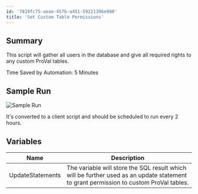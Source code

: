 ```yaml
---
id: '7819fc75-aeae-457b-a451-59221396e900'
title: 'Set Custom Table Permissions'
---
```


## Summary

This script will gather all users in the database and give all required rights to any custom ProVal tables.

Time Saved by Automation: 5 Minutes

## Sample Run

![Sample Run](../../../static/img/MySQL---Permission---Set-Custom-Table-Permissions/image_1.png)

It's converted to a client script and should be scheduled to run every 2 hours.

## Variables

| Name             | Description                                                                                                                           |
| ---------------- | ------------------------------------------------------------------------------------------------------------------------------------- |
| UpdateStatements | The variable will store the SQL result which will be further used as an update statement to grant permission to custom ProVal tables. |











